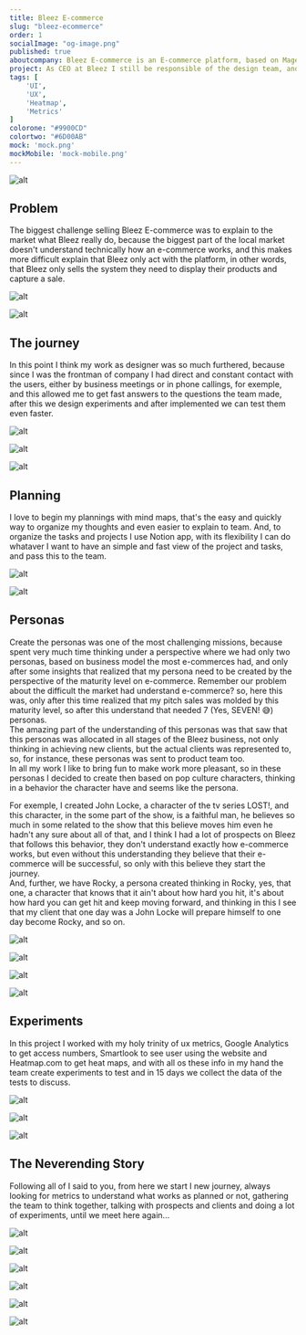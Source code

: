 ```yaml
---
title: Bleez E-commerce
slug: "bleez-ecommerce"
order: 1
socialImage: "og-image.png"
published: true
aboutcompany: Bleez E-commerce is an E-commerce platform, based on Magento 2, focused in start and grow an online store.
project: As CEO at Bleez I still be responsible of the design team, and one of responsibilities of design team was act with the marketing team, looking for new clients.
tags: [
    'UI',
    'UX',
    'Heatmap',
    'Metrics'
]
colorone: "#9900CD"
colortwo: "#6D00AB"
mock: 'mock.png'
mockMobile: 'mock-mobile.png'
---
```

![alt](case/cover.png)

## Problem

<p class="text">The biggest challenge selling Bleez E-commerce was to explain to the market what Bleez really do, because the biggest part of the local market doesn't understand technically how an e-commerce works, and this makes more difficult explain that Bleez only act with the platform, in other words, that Bleez only sells the system they need to display their products and capture a sale.</p>

<div class="gallery gallery-narrow">

![alt](case/bleez-case-home-mobile.png)

![alt](case/bleez-case-home.png)

</div>

## The journey

<p class="text">In this point I think my work as designer was so much furthered, because since I was the frontman of company I had direct and constant contact with the users, either by business meetings or in phone callings, for exemple, and this allowed me to get fast answers to the questions the team made, after this we design experiments and after implemented we can test them even faster.</p>

<div class="gallery">

![alt](case/bleez-plans3.png)

![alt](case/bleez-plans2.png)

![alt](case/bleez-plans1.png)

</div>

## Planning

<p class="text">
I love to begin my plannings with mind maps, that's the easy and quickly way to organize my thoughts and even easier to explain to team. And, to organize the tasks and projects I use Notion app, with its flexibility I can do whataver I want to have an simple and fast view of the project and tasks, and pass this to the team.
</p>

<div class="gallery gallery-narrow">

![alt](case/bleez-planning-1.png)

![alt](case/bleez-planning-2.png)

</div>

## Personas

<div class="texts">

<p class="text">
Create the personas was one of the most challenging missions, because spent very much time thinking under a perspective where we had only two personas, based on business model the most e-commerces had, and only after some insights that realized that my persona need to be created by the perspective of the maturity level on e-commerce. Remember our problem about the difficult the market had understand e-commerce? so, here this was, only after this time realized that my pitch sales was molded by this maturity level, so after this understand that needed 7 (Yes, SEVEN! 😅) personas.
<br />
The amazing part of the understanding of this personas was that saw that this personas was allocated in all stages of the Bleez business, not only thinking in achieving new clients, but the actual clients was represented to, so, for instance, these personas was sent to product team too.
<br />
In all my work I like to bring fun to make work more pleasant, so in these personas I decided to create then based on pop culture characters, thinking in a behavior the character have and seems like the persona.
</p>

<p class="text">
For exemple, I created John Locke, a character of the tv series LOST!, and this character, in the some part of the show, is a faithful man, he believes so much in some related to the show that this believe moves him even he hadn't any sure about all of that, and I think I had a lot of prospects on Bleez that follows this behavior, they don't understand exactly how e-commerce works, but even without this understanding they believe that their e-commerce will be successful, so only with this believe they start the journey.
<br />
And, further, we have Rocky, a persona created thinking in Rocky, yes, that one, a character that knows that it ain't about how hard you hit, it's about how hard you can get hit and keep moving forward, and thinking in this I see that my client that one day was a John Locke will prepare himself to one day become Rocky, and so on.
</p>

</div>

<div class="gallery gallery-narrow">

![alt](case/bleez-persona-1.png)

![alt](case/bleez-persona-2.png)

![alt](case/bleez-persona-3.png)

![alt](case/bleez-persona-4.png)

</div>

## Experiments

<p class="text">
In this project I worked with my holy trinity of ux metrics, Google Analytics to get access numbers, Smartlook to see user using the website and Heatmap.com to get heat maps, and with all os these info in my hand the team create experiments to test and in 15 days we collect the data of the tests to discuss.
</p>

<div class="gallery">

![alt](case/bleez-metrics-1.png)

![alt](case/bleez-metrics-2.png)

![alt](case/bleez-metrics-3.png)

</div>

## The Neverending Story

<p class="text">
Following all of I said to you, from here we start I new journey, always looking for metrics to understand what works as planned or not, gathering the team to think together, talking with prospects and clients and doing a lot of experiments, until we meet here again...
</p>

<div class="gallery">

![alt](case/bleez-case-1.png)

![alt](case/bleez-case-2.png)

![alt](case/bleez-case-3.png)

</div>

<div class="gallery">

![alt](case/bleez-funcionalidades.png)

![alt](case/bleez-precos.png)

![alt](case/bleez-blog.png)

</div>
